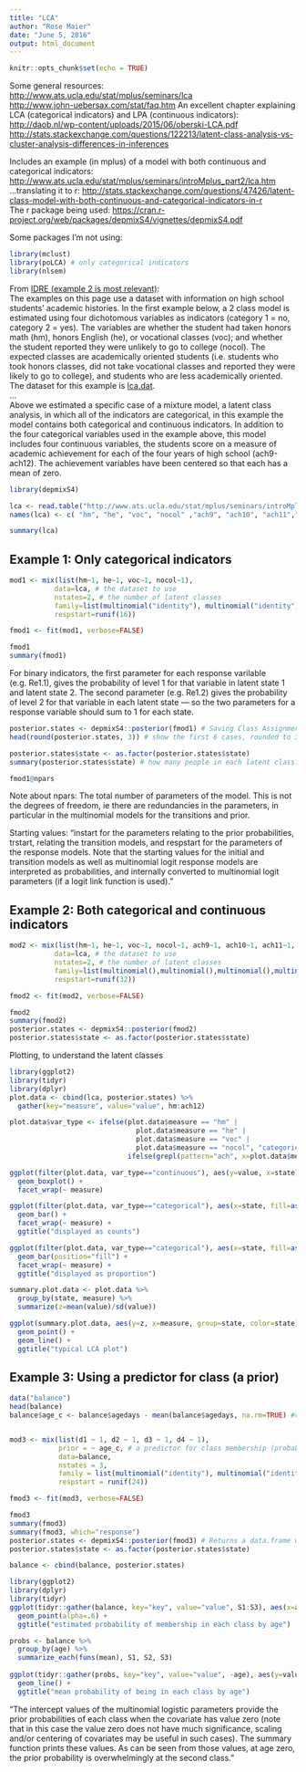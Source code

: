 ```yaml
---
title: "LCA"
author: "Rose Maier"
date: "June 5, 2016"
output: html_document
---
```


```r
knitr::opts_chunk$set(echo = TRUE)
```

Some general resources:    
[http://www.ats.ucla.edu/stat/mplus/seminars/lca](http://www.ats.ucla.edu/stat/mplus/seminars/lca)     
[http://www.john-uebersax.com/stat/faq.htm](http://www.john-uebersax.com/stat/faq.htm)
An excellent chapter explaining LCA (categorical indicators) and LPA (continuous indicators): [http://daob.nl/wp-content/uploads/2015/06/oberski-LCA.pdf](http://daob.nl/wp-content/uploads/2015/06/oberski-LCA.pdf)          
[http://stats.stackexchange.com/questions/122213/latent-class-analysis-vs-cluster-analysis-differences-in-inferences](http://stats.stackexchange.com/questions/122213/latent-class-analysis-vs-cluster-analysis-differences-in-inferences)     


Includes an example (in mplus) of a model with both continuous and categorical indicators:
[http://www.ats.ucla.edu/stat/mplus/seminars/introMplus_part2/lca.htm](http://www.ats.ucla.edu/stat/mplus/seminars/introMplus_part2/lca.htm)     
...translating it to r:
[http://stats.stackexchange.com/questions/47426/latent-class-model-with-both-continuous-and-categorical-indicators-in-r](http://stats.stackexchange.com/questions/47426/latent-class-model-with-both-continuous-and-categorical-indicators-in-r)     
The r package being used:
[https://cran.r-project.org/web/packages/depmixS4/vignettes/depmixS4.pdf](https://cran.r-project.org/web/packages/depmixS4/vignettes/depmixS4.pdf)     

Some packages I'm not using:

```r
library(mclust)
library(poLCA) # only categorical indicators
library(nlsem)
```


From [IDRE (example 2 is most relevant)](http://www.ats.ucla.edu/stat/mplus/seminars/introMplus_part2/lca.htm):     
The examples on this page use a dataset with information on high school students' academic histories.  In the first example below, a 2 class model is estimated using four dichotomous variables as indicators (category 1 = no, category 2 = yes). The variables are whether the student had taken honors math (hm), honors English (he), or vocational classes (voc); and whether the student reported they were unlikely to go to college (nocol). The expected classes are academically oriented students (i.e. students who took honors classes, did not take vocational classes and reported they were likely to go to college), and students who are less academically oriented. The dataset for this example is [lca.dat](http://www.ats.ucla.edu/stat/mplus/seminars/introMplus_part2/lca.dat).   
...    
Above we estimated a specific case of a mixture model, a latent class analysis, in which all of the indicators are categorical, in this example the model contains both categorical and continuous indicators. In addition to the four categorical variables used in the example above, this model includes four continuous variables, the students score on a measure of academic achievement for each of the four years of high school (ach9-ach12). The achievement variables have been centered so that each has a mean of zero.

```r
library(depmixS4)
```


```r
lca <- read.table("http://www.ats.ucla.edu/stat/mplus/seminars/introMplus_part2/lca.dat", sep=",")
names(lca) <- c( "hm", "he", "voc", "nocol" ,"ach9", "ach10", "ach11","ach12")

summary(lca)
```

## Example 1: Only categorical indicators

```r
mod1 <- mix(list(hm~1, he~1, voc~1, nocol~1), 
           data=lca, # the dataset to use
           nstates=2, # the number of latent classes
           family=list(multinomial("identity"), multinomial("identity"), multinomial("identity"), multinomial("identity")),
           respstart=runif(16))

fmod1 <- fit(mod1, verbose=FALSE)

fmod1 
summary(fmod1)
```

For binary indicators, the first parameter for each response varilable (e.g. Re1.1), gives the probability of level 1 for that variable in latent state 1 and latent state 2. The second parameter (e.g. Re1.2) gives the probability of level 2 for that variable in each latent state --- so the two parameters for a response variable should sum to 1 for each state.
```r
posterior.states <- depmixS4::posterior(fmod1) # Saving Class Assignments
head(round(posterior.states, 3)) # show the first 6 cases, rounded to 3 decimal places to match IDRE output

posterior.states$state <- as.factor(posterior.states$state)
summary(posterior.states$state) # how many people in each latent class?
```

```r
fmod1@npars
```
Note about npars: The total number of parameters of the model. This is not the degrees of freedom, ie there are redundancies in the parameters, in particular in the multinomial models for the transitions and prior.    


Starting values: "instart for the parameters relating to the prior probabilities, trstart, relating the transition models, and respstart for the parameters of the response models. Note that the starting values for the initial and transition models as well as multinomial logit response models are interpreted as probabilities, and internally converted to multinomial logit parameters (if a logit link function is used)."     

## Example 2: Both categorical and continuous indicators

```r

mod2 <- mix(list(hm~1, he~1, voc~1, nocol~1, ach9~1, ach10~1, ach11~1, ach12~1), 
           data=lca, # the dataset to use
           nstates=2, # the number of latent classes
           family=list(multinomial(),multinomial(),multinomial(),multinomial(), gaussian(),gaussian(),gaussian(),gaussian()),
           respstart=runif(32))

fmod2 <- fit(mod2, verbose=FALSE)

fmod2
summary(fmod2)
posterior.states <- depmixS4::posterior(fmod2)
posterior.states$state <- as.factor(posterior.states$state)
```

Plotting, to understand the latent classes
```r
library(ggplot2)
library(tidyr)
library(dplyr)
plot.data <- cbind(lca, posterior.states) %>% 
  gather(key="measure", value="value", hm:ach12)

plot.data$var_type <- ifelse(plot.data$measure == "hm" | 
                               plot.data$measure == "he" | 
                               plot.data$measure == "voc" | 
                               plot.data$measure == "nocol", "categorical", 
                             ifelse(grepl(pattern="ach", x=plot.data$measure), "continuous", NA))

ggplot(filter(plot.data, var_type=="continuous"), aes(y=value, x=state)) + 
  geom_boxplot() + 
  facet_wrap(~ measure)

ggplot(filter(plot.data, var_type=="categorical"), aes(x=state, fill=as.factor(value))) + 
  geom_bar() + 
  facet_wrap(~ measure) +
  ggtitle("displayed as counts")

ggplot(filter(plot.data, var_type=="categorical"), aes(x=state, fill=as.factor(value))) + 
  geom_bar(position="fill") + 
  facet_wrap(~ measure) +
  ggtitle("displayed as proportion")

summary.plot.data <- plot.data %>% 
  group_by(state, measure) %>% 
  summarize(z=mean(value)/sd(value))

ggplot(summary.plot.data, aes(y=z, x=measure, group=state, color=state)) + 
  geom_point() + 
  geom_line() + 
  ggtitle("typical LCA plot")
```

## Example 3: Using a predictor for class (a prior)

```r
data("balance")
head(balance)
balance$age_c <- balance$agedays - mean(balance$agedays, na.rm=TRUE) #centering age


mod3 <- mix(list(d1 ~ 1, d2 ~ 1, d3 ~ 1, d4 ~ 1), 
            prior = ~ age_c, # a predictor for class membership (probability of being in each class depends on age)
            data=balance,
            nstates = 3, 
            family = list(multinomial("identity"), multinomial("identity"), multinomial("identity"), multinomial("identity")), 
            respstart = runif(24))

fmod3 <- fit(mod3, verbose=FALSE)

fmod3
summary(fmod3)
summary(fmod3, which="response")
posterior.states <- depmixS4::posterior(fmod3) # Returns a data.frame with the number of latent states + 1 columns; the first column has the viterbi states, the other columns have the delta probabilities, see Rabiner (1989)
posterior.states$state <- as.factor(posterior.states$state)
```

```r
balance <- cbind(balance, posterior.states)

library(ggplot2)
library(dplyr)
library(tidyr)
ggplot(tidyr::gather(balance, key="key", value="value", S1:S3), aes(x=agedays, y=value, color=key)) + 
  geom_point(alpha=.6) + 
  ggtitle("estimated probability of membership in each class by age")

probs <- balance %>% 
  group_by(age) %>% 
  summarize_each(funs(mean), S1, S2, S3)
  
ggplot(tidyr::gather(probs, key="key", value="value", -age), aes(y=value, x=age, color=key)) + 
  geom_line() + 
  ggtitle("mean probability of being in each class by age")
```


"The intercept values of the multinomial logistic parameters provide the prior probabilities of each class when the covariate has value zero (note that in this case the value zero does not have much significance, scaling and/or centering of covariates may be useful in such cases). The summary function prints these values. As can be seen from those values, at age zero, the prior probability is overwhelmingly at the second class."     

